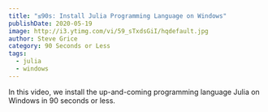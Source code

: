 ```yaml
---
title: "≤90s: Install Julia Programming Language on Windows"
publishDate: 2020-05-19
image: http://i3.ytimg.com/vi/59_sTxdsGiI/hqdefault.jpg
author: Steve Grice
category: 90 Seconds or Less
tags:
  - julia
  - windows
---
```


In this video, we install the up-and-coming programming language Julia on Windows in 90 seconds or less.


<BlogYoutubeVideo videoId="59_sTxdsGiI" />
